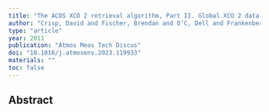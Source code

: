```yaml
---
title: "The ACOS XCO 2 retrieval algorithm, Part II. Global XCO 2 data characterization"
author: "Crisp, David and Fischer, Brendan and O’C, Dell and Frankenberg, Christian and Basilio, R and Boesch, H and others"
type: "article"
year: 2011
publication: "Atmos Meas Tech Discus"
doi: "10.1016/j.atmosenv.2023.119933"
materials: ""
toc: false
---
```


## Abstract

